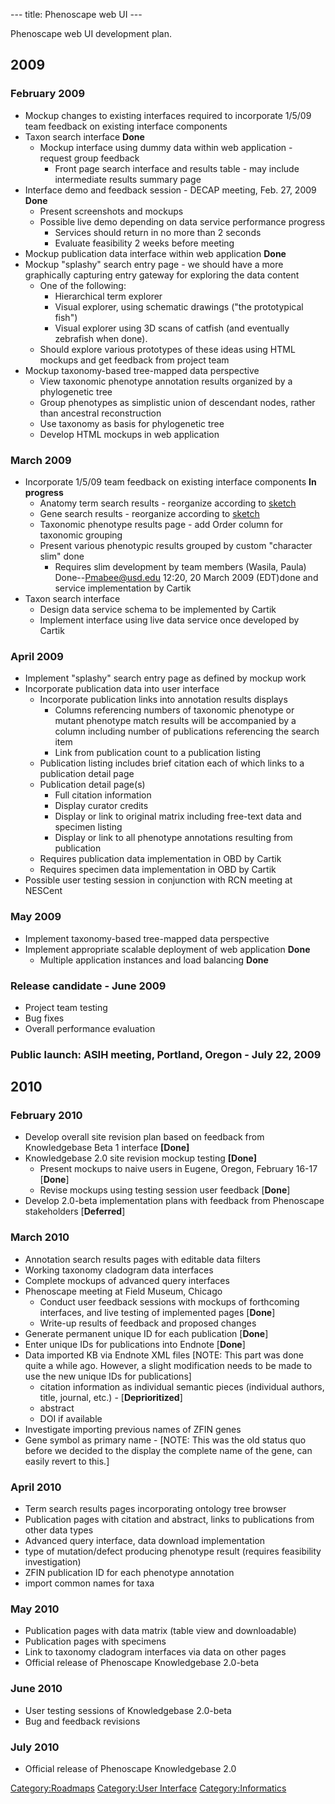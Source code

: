 ---
title: Phenoscape web UI
---

{{Obsolete}}

Phenoscape web UI development plan.

==2009==
===February 2009===
*Mockup changes to existing interfaces required to incorporate 1/5/09 team feedback on existing interface components
* Taxon search interface '''Done'''
** Mockup interface using dummy data within web application - request group feedback
*** Front page search interface and results table - may include intermediate results summary page
* Interface demo and feedback session - DECAP meeting, Feb. 27, 2009 '''Done'''
** Present screenshots and mockups
** Possible live demo depending on data service performance progress
*** Services should return in no more than 2 seconds
*** Evaluate feasibility 2 weeks before meeting
* Mockup publication data interface within web application '''Done'''
* Mockup "splashy" search entry page - we should have a more graphically capturing entry gateway for exploring the data content
** One of the following:
***Hierarchical term explorer
***Visual explorer, using schematic drawings ("the prototypical fish")
***Visual explorer using 3D scans of catfish (and eventually zebrafish when done).
**Should explore various prototypes of these ideas using HTML mockups and get feedback from project team
* Mockup taxonomy-based tree-mapped data perspective
** View taxonomic phenotype annotation results organized by a phylogenetic tree
** Group phenotypes as simplistic union of descendant nodes, rather than ancestral reconstruction
** Use taxonomy as basis for phylogenetic tree
**Develop HTML mockups in web application

===March 2009===
* Incorporate 1/5/09 team feedback on existing interface components '''In progress'''
** Anatomy term search results - reorganize according to [[:Image:Phenotype_search_page_mockup.jpg|sketch]]
** Gene search results - reorganize according to [[:Image:Gene_search_page_mockup.jpg|sketch]]
** Taxonomic phenotype results page - add Order column for taxonomic grouping
** Present various phenotypic results grouped by custom "character slim" done
*** Requires slim development by team members (Wasila, Paula) Done--[[User:Pmabee@usd.edu|Pmabee@usd.edu]] 12:20, 20 March 2009 (EDT)done and service implementation by Cartik
* Taxon search interface
** Design data service schema to be implemented by Cartik
** Implement interface using live data service once developed by Cartik

===April 2009===
* Implement "splashy" search entry page as defined by mockup work
* Incorporate publication data into user interface
** Incorporate publication links into annotation results displays
*** Columns referencing numbers of taxonomic phenotype or mutant phenotype match results will be accompanied by a column including number of publications referencing the search item
*** Link from publication count to a publication listing
** Publication listing includes brief citation each of which links to a publication detail page
** Publication detail page(s)
*** Full citation information
*** Display curator credits
*** Display or link to original matrix including free-text data and specimen listing
*** Display or link to all phenotype annotations resulting from publication
** Requires publication data implementation in OBD by Cartik
** Requires specimen data implementation in OBD by Cartik
* Possible user testing session in conjunction with RCN meeting at NESCent

===May 2009===
* Implement taxonomy-based tree-mapped data perspective
*Implement appropriate scalable deployment of web application '''Done'''
**Multiple application instances and load balancing '''Done'''

===Release candidate - June 2009===
*Project team testing
*Bug fixes
*Overall performance evaluation

===Public launch: ASIH meeting, Portland, Oregon - July 22, 2009===

==2010==
===February 2010===
* Develop overall site revision plan based on feedback from Knowledgebase Beta 1 interface '''[Done]'''
* Knowledgebase 2.0 site revision mockup testing '''[Done]'''
** Present mockups to naive users in Eugene, Oregon, February 16-17 ['''Done''']
** Revise mockups using testing session user feedback ['''Done''']
* Develop 2.0-beta implementation plans with feedback from Phenoscape stakeholders ['''Deferred''']

===March 2010===
* Annotation search results pages with editable data filters
* Working taxonomy cladogram data interfaces
* Complete mockups of advanced query interfaces
* Phenoscape meeting at Field Museum, Chicago
** Conduct user feedback sessions with mockups of forthcoming interfaces, and live testing of implemented pages ['''Done''']
** Write-up results of feedback and proposed changes
* Generate permanent unique ID for each publication ['''Done''']
* Enter unique IDs for publications into Endnote ['''Done''']
* Data imported KB via Endnote XML files [NOTE: This part was done quite a while ago. However, a slight modification needs to be made to use the new unique IDs for publications]
** citation information as individual semantic pieces (individual authors, title, journal, etc.) - ['''Deprioritized''']
** abstract
** DOI if available
* Investigate importing previous names of ZFIN genes
* Gene symbol as primary name - [NOTE: This was the old status quo before we decided to the display the complete name of the gene, can easily revert to this.]

===April 2010===
* Term search results pages incorporating ontology tree browser
* Publication pages with citation and abstract, links to publications from other data types
* Advanced query interface, data download implementation
* type of mutation/defect producing phenotype result (requires feasibility investigation)
* ZFIN publication ID for each phenotype annotation
* import common names for taxa

===May 2010===
* Publication pages with data matrix (table view and downloadable)
* Publication pages with specimens
* Link to taxonomy cladogram interfaces via data on other pages
* Official release of Phenoscape Knowledgebase 2.0-beta

===June 2010===
* User testing sessions of Knowledgebase 2.0-beta
* Bug and feedback revisions

===July 2010===
* Official release of Phenoscape Knowledgebase 2.0

[[Category:Roadmaps]]
[[Category:User Interface]]
[[Category:Informatics]]